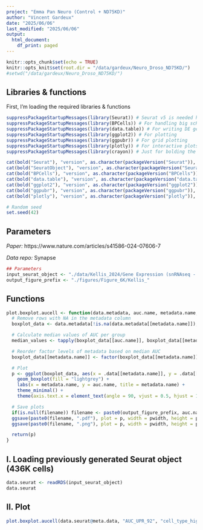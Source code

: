 ```yaml
---
project: "Emma Pan Neuro (Control + ND75KD)"
author: "Vincent Gardeux"
date: "2025/06/06"
last_modified: "2025/06/06"
output:
  html_document:
    df_print: paged
---
```


```r
knitr::opts_chunk$set(echo = TRUE)
knitr::opts_knit$set(root.dir = "/data/gardeux/Neuro_Droso_ND75KD/")
#setwd("/data/gardeux/Neuro_Droso_ND75KD/")
```

## Libraries & functions

First, I'm loading the required libraries & functions

```r
suppressPackageStartupMessages(library(Seurat)) # Seurat v5 is needed here
suppressPackageStartupMessages(library(BPCells)) # For handling big scRNAseq data in Seurat
suppressPackageStartupMessages(library(data.table)) # For writing DE gene file
suppressPackageStartupMessages(library(ggplot2)) # For plotting
suppressPackageStartupMessages(library(ggpubr)) # For grid plotting
suppressPackageStartupMessages(library(plotly)) # For interactive plots
suppressPackageStartupMessages(library(crayon)) # Just for bolding the console output :D

cat(bold("Seurat"), "version", as.character(packageVersion("Seurat")), "\n")
cat(bold("SeuratObject"), "version", as.character(packageVersion("SeuratObject")), "\n")
cat(bold("BPCells"), "version", as.character(packageVersion("BPCells")), "\n")
cat(bold("data.table"), "version", as.character(packageVersion("data.table")), "\n")
cat(bold("ggplot2"), "version", as.character(packageVersion("ggplot2")), "\n")
cat(bold("ggpubr"), "version", as.character(packageVersion("ggpubr")), "\n")
cat(bold("plotly"), "version", as.character(packageVersion("plotly")), "\n")

# Random seed
set.seed(42)
```

## Parameters

*Paper:* https://www.nature.com/articles/s41586-024-07606-7

*Data repo:* Synapse

```r
## Parameters
input_seurat_object <- "./data/Kellis_2024/Gene Expression (snRNAseq - 10x) processed, multi-region/all_brain_regions_filt_preprocessed_scanpy_fullmatrix_excitatory.neurons.only.rds"
output_figure_prefix <- "./figures/Figure_6K/Kellis_"
```

## Functions

```r
plot.boxplot.aucell <- function(data.metadata, auc.name, metadata.name, pwidth = 5, pheight = 7, filename = NULL) {
  # Remove rows with NA in the metadata column
  boxplot_data <- data.metadata[!is.na(data.metadata[[metadata.name]]), ]

  # Calculate median values of AUC per group
  median_values <- tapply(boxplot_data[[auc.name]], boxplot_data[[metadata.name]], median)

  # Reorder factor levels of metadata based on median AUC
  boxplot_data[[metadata.name]] <- factor(boxplot_data[[metadata.name]], levels = names(sort(median_values, decreasing = FALSE)))

  # Plot
  p <- ggplot(boxplot_data, aes(x = .data[[metadata.name]], y = .data[[auc.name]])) +
    geom_boxplot(fill = "lightgrey") +
    labs(x = metadata.name, y = auc.name, title = metadata.name) +
    theme_minimal() +
    theme(axis.text.x = element_text(angle = 90, vjust = 0.5, hjust = 1), legend.position = "none")

  # Save plots
  if(is.null(filename)) filename <- paste0(output_figure_prefix, auc.name, "_AUCell_ordered_boxplot_", metadata.name)
  ggsave(paste0(filename, ".pdf"), plot = p, width = pwidth, height = pheight, bg = "white")
  ggsave(paste0(filename, ".png"), plot = p, width = pwidth, height = pheight, dpi = 1000, bg = "white")

  return(p)
}
```

## I. Loading previously generated Seurat object (436K cells)

```r
data.seurat <- readRDS(input_seurat_object)
data.seurat
```

## II. Plot

```r
plot.boxplot.aucell(data.seurat@meta.data, "AUC_UPR_92", "cell_type_high_resolution", pwidth = 5, pheight = 4, filename = paste0(output_figure_prefix, "AUC_UPR_92_AUCell_ordered_boxplot_cell_type_high_resolution_Excitatory.neurons-only"))
```
